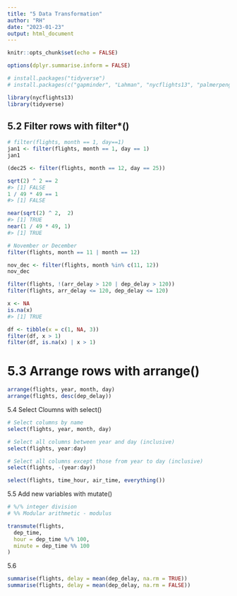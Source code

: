 ```yaml
---
title: "5 Data Transformation"
author: "RH"
date: "2023-01-23"
output: html_document
---
```


```r
knitr::opts_chunk$set(echo = FALSE)

options(dplyr.summarise.inform = FALSE)

# install.packages("tidyverse")
# install.packages(c("gapminder", "Lahman", "nycflights13", "palmerpenguins", "wakefield"))

library(nycflights13)
library(tidyverse)
```


## 5.2 Filter rows with filter*()
```r
# filter(flights, month == 1, day==1)
jan1 <- filter(flights, month == 1, day == 1)
jan1

(dec25 <- filter(flights, month == 12, day == 25))
```

```r
sqrt(2) ^ 2 == 2
#> [1] FALSE
1 / 49 * 49 == 1
#> [1] FALSE
```
```r
near(sqrt(2) ^ 2,  2)
#> [1] TRUE
near(1 / 49 * 49, 1)
#> [1] TRUE
```
```r
# November or December
filter(flights, month == 11 | month == 12)

nov_dec <- filter(flights, month %in% c(11, 12))
nov_dec
```

```r
filter(flights, !(arr_delay > 120 | dep_delay > 120))
filter(flights, arr_delay <= 120, dep_delay <= 120)

```
```r
x <- NA
is.na(x)
#> [1] TRUE
```
```r
df <- tibble(x = c(1, NA, 3))
filter(df, x > 1)
filter(df, is.na(x) | x > 1)
```

# 5.3 Arrange rows with arrange()
```r
arrange(flights, year, month, day)
arrange(flights, desc(dep_delay))

```

5.4 Select Cloumns with select()
```r
# Select columns by name
select(flights, year, month, day)

# Select all columns between year and day (inclusive)
select(flights, year:day)

# Select all columns except those from year to day (inclusive)
select(flights, -(year:day))
```
```r
select(flights, time_hour, air_time, everything())
```


5.5 Add new variables with mutate()

```r
# %/% integer division
# %% Modular arithmetic - modulus

transmute(flights,
  dep_time,
  hour = dep_time %/% 100,
  minute = dep_time %% 100
)
```

5.6
```r
summarise(flights, delay = mean(dep_delay, na.rm = TRUE))
summarise(flights, delay = mean(dep_delay, na.rm = FALSE))
```

